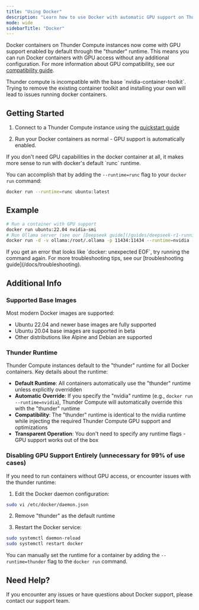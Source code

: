 ```yaml
---
title: "Using Docker"
description: "Learn how to use Docker with automatic GPU support on Thunder Compute instances. Run containers, manage images, and troubleshoot common Docker issues."
mode: wide
sidebarTitle: "Docker"
---
```


Docker containers on Thunder Compute instances now come with GPU support enabled by default through the "thunder" runtime. This means you can run Docker containers with GPU access without any additional configuration. For more information about GPU compatibility, see our [compatibility guide](/docs/compatibility).

<Warning>
  Thunder compute is incompatible with the base `nvidia-container-toolkit`.
  Trying to remove the existing container toolkit and installing your own will lead to issues running docker containers.
</Warning>

## Getting Started

1. Connect to a Thunder Compute instance using the [quickstart guide](/quickstart)

2. Run your Docker containers as normal - GPU support is automatically enabled.

<Info>
  If you don't need GPU capabilities in the docker container at all, it makes more sense to run with docker's default `runc` runtime.
  
  You can accomplish that by adding the `--runtime=runc` flag to your `docker run` command:

  ```bash
  docker run --runtime=runc ubuntu:latest
  ```
</Info>

## Example

```bash
# Run a container with GPU support
docker run ubuntu:22.04 nvidia-smi
# Run Ollama server (see our [Deepseek guide](/guides/deepseek-r1-running-locally-on-thunder-compute) for an example use case)
docker run -d -v ollama:/root/.ollama -p 11434:11434 --runtime=nvidia --name ollama ollama/ollama
```

<Warning>
  If you get an error that looks like `docker: unexpected EOF`, try running the
  command again. For more troubleshooting tips, see our [troubleshooting
  guide](/docs/troubleshooting).
</Warning>

## Additional Info

### Supported Base Images

Most modern Docker images are supported:

- Ubuntu 22.04 and newer base images are fully supported
- Ubuntu 20.04 base images are supported in beta
- Other distributions like Alpine and Debian are supported

### Thunder Runtime

Thunder Compute instances default to the "thunder" runtime for all Docker containers. Key details about the runtime:

- **Default Runtime**: All containers automatically use the "thunder" runtime unless explicitly overridden
- **Automatic Override**: If you specify the "nvidia" runtime (e.g., `docker run --runtime=nvidia`), Thunder Compute will automatically override this with the "thunder" runtime
- **Compatibility**: The "thunder" runtime is identical to the nvidia runtime while injecting the required Thunder Compute GPU support and optimizations
- **Transparent Operation**: You don't need to specify any runtime flags - GPU support works out of the box

### Disabling GPU Support Entirely (unnecessary for 99% of use cases)

If you need to run containers without GPU access, or encounter issues with the thunder runtime:

1. Edit the Docker daemon configuration:

```bash
sudo vi /etc/docker/daemon.json
```

2. Remove "thunder" as the default runtime

3. Restart the Docker service:

```bash
sudo systemctl daemon-reload
sudo systemctl restart docker
```

You can manually set the runtime for a container by adding the `--runtime=thunder` flag to the `docker run` command.

## Need Help?

If you encounter any issues or have questions about Docker support, please contact our support team.